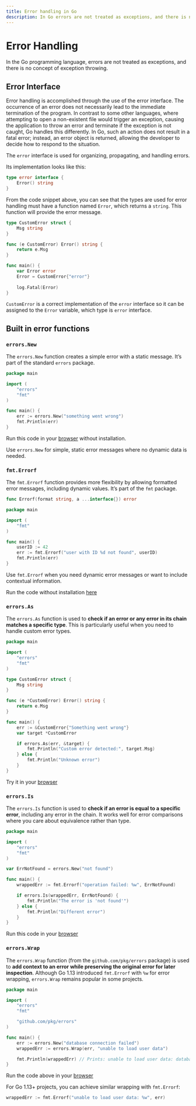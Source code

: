 ```yaml
---
title: Error handling in Go
description: In Go errors are not treated as exceptions, and there is no concept of exception throwing.
---
```


# Error Handling

In the Go programming language, errors are not treated as exceptions, and there is no concept of exception throwing.

## Error Interface
Error handling is accomplished through the use of the error interface. The occurrence of an error does not necessarily lead to the immediate termination of the program. In contrast to some other languages, where attempting to open a non-existent file would trigger an exception, causing the application to throw an error and terminate if the exception is not caught, Go handles this differently. In Go, such an action does not result in a fatal error; instead, an error object is returned, allowing the developer to decide how to respond to the situation.

The `error` interface is used for organizing, propagating, and handling errors.

Its implementation looks like this:

```go copy
type error interface {
    Error() string
}
```

From the code snippet above, you can see that the types are used for error handling must have a function named `Error`, which returns a `string`. This function will provide the error message.

```go copy
type CustomError struct {
    Msg string
}

func (e CustomError) Error() string {
    return e.Msg
}

func main() {
    var Error error
    Error = CustomError{"error"}
  
    log.Fatal(Error)
}
```

`CustomError` is a correct implementation of the `error` interface so it can be assigned to the `Error` variable, which type is `error` interface.

## Built in error functions

### `errors.New`

The `errors.New` function creates a simple error with a static message. It’s part of the standard `errors` package.

```go copy
package main

import (
	"errors"
	"fmt"
)

func main() {
	err := errors.New("something went wrong")
	fmt.Println(err)
}
```

Run this code in your [browser](https://goplay.followthepattern.net/snippet/T0uZBnbex3L) without installation.

Use `errors.New` for simple, static error messages where no dynamic data is needed.

### `fmt.Errorf`

The `fmt.Errorf` function provides more flexibility by allowing formatted error messages, including dynamic values. It’s part of the `fmt` package.

```go copy
func Errorf(format string, a ...interface{}) error
```

```go copy
package main

import (
	"fmt"
)

func main() {
	userID := 42
	err := fmt.Errorf("user with ID %d not found", userID)
	fmt.Println(err)
}
```
Use `fmt.Errorf` when you need dynamic error messages or want to include contextual information.

Run the code without installation [here](https://goplay.followthepattern.net/snippet/VxKlyb2oiUd)

### `errors.As`
The `errors.As` function is used to **check if an error or any error in its chain matches a specific type**. This is particularly useful when you need to handle custom error types.

```go copy
package main

import (
	"errors"
	"fmt"
)

type CustomError struct {
	Msg string
}

func (e *CustomError) Error() string {
	return e.Msg
}

func main() {
	err := &CustomError{"Something went wrong"}
	var target *CustomError

	if errors.As(err, &target) {
		fmt.Println("Custom error detected:", target.Msg)
	} else {
		fmt.Println("Unknown error")
	}
}
```

Try it in your [browser](https://goplay.followthepattern.net/snippet/xmpizRiozdv)

### `errors.Is`
The `errors.Is` function is used to **check if an error is equal to a specific error**, including any error in the chain. It works well for error comparisons where you care about equivalence rather than type.

```go copy
package main

import (
	"errors"
	"fmt"
)

var ErrNotFound = errors.New("not found")

func main() {
	wrappedErr := fmt.Errorf("operation failed: %w", ErrNotFound)

	if errors.Is(wrappedErr, ErrNotFound) {
		fmt.Println("The error is 'not found'")
	} else {
		fmt.Println("Different error")
	}
}
```

Run this code in your [browser](https://goplay.followthepattern.net/snippet/zonxvBRF7t4)

### `errors.Wrap`

The `errors.Wrap` function (from the `github.com/pkg/errors` package) is used to **add context to an error while preserving the original error for later inspection**. Although Go 1.13 introduced `fmt.Errorf` with `%w` for error wrapping, `errors.Wrap` remains popular in some projects.

```go copy
package main

import (
	"errors"
	"fmt"

	"github.com/pkg/errors"
)

func main() {
	err := errors.New("database connection failed")
	wrappedErr := errors.Wrap(err, "unable to load user data")

	fmt.Println(wrappedErr) // Prints: unable to load user data: database connection failed
}
```

Run the code above in your [browser](https://goplay.followthepattern.net/snippet/iVcie0Yr35b)

For Go 1.13+ projects, you can achieve similar wrapping with `fmt.Errorf`:
```go
wrappedErr := fmt.Errorf("unable to load user data: %w", err)
```
